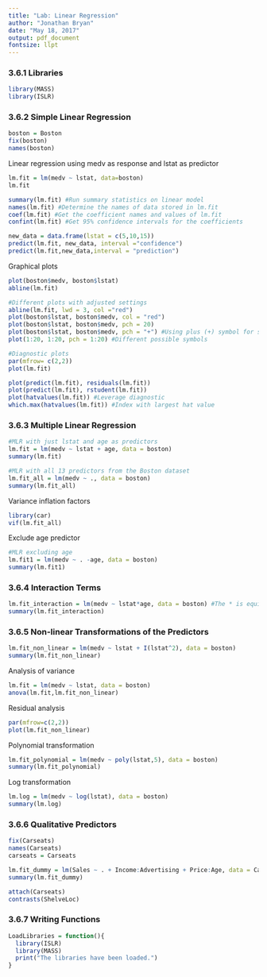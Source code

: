 ```yaml
---
title: "Lab: Linear Regression"
author: "Jonathan Bryan"
date: "May 18, 2017"
output: pdf_document
fontsize: llpt
---
```


### 3.6.1 Libraries
```r
library(MASS)
library(ISLR)
```

### 3.6.2 Simple Linear Regression
```r
boston = Boston
fix(boston)
names(boston)
```


Linear regression using medv as response and lstat as predictor
```r
lm.fit = lm(medv ~ lstat, data=boston)
lm.fit

summary(lm.fit) #Run summary statistics on linear model
names(lm.fit) #Determine the names of data stored in lm.fit
coef(lm.fit) #Get the coefficient names and values of lm.fit
confint(lm.fit) #Get 95% confidence intervals for the coefficients

new_data = data.frame(lstat = c(5,10,15))
predict(lm.fit, new_data, interval ="confidence")
predict(lm.fit,new_data,interval = "prediction")
```

Graphical plots
```r
plot(boston$medv, boston$lstat)
abline(lm.fit)

#Different plots with adjusted settings
abline(lm.fit, lwd = 3, col ="red")
plot(boston$lstat, boston$medv, col = "red")
plot(boston$lstat, boston$medv, pch = 20)
plot(boston$lstat, boston$medv, pch = "+") #Using plus (+) symbol for scatter plot
plot(1:20, 1:20, pch = 1:20) #Different possible symbols

#Diagnostic plots
par(mfrow= c(2,2))
plot(lm.fit)

plot(predict(lm.fit), residuals(lm.fit))
plot(predict(lm.fit), rstudent(lm.fit))
plot(hatvalues(lm.fit)) #Leverage diagnostic
which.max(hatvalues(lm.fit)) #Index with largest hat value
```


### 3.6.3 Multiple Linear Regression
```r
#MLR with just lstat and age as predictors
lm.fit = lm(medv ~ lstat + age, data = boston)
summary(lm.fit)

#MLR with all 13 predictors from the Boston dataset
lm.fit_all = lm(medv ~ ., data = boston)
summary(lm.fit_all)
```

Variance inflation factors
```r
library(car)
vif(lm.fit_all)
```

Exclude age predictor
```r
#MLR excluding age
lm.fit1 = lm(medv ~ . -age, data = boston)
summary(lm.fit1)
```

### 3.6.4 Interaction Terms
```r
lm.fit_interaction = lm(medv ~ lstat*age, data = boston) #The * is equivalent to lstat+age+lstat:age
summary(lm.fit_interaction)
```

### 3.6.5 Non-linear Transformations of the Predictors
```r
lm.fit_non_linear = lm(medv ~ lstat + I(lstat^2), data = boston)
summary(lm.fit_non_linear)
```

Analysis of variance
```r
lm.fit = lm(medv ~ lstat, data = boston)
anova(lm.fit,lm.fit_non_linear)
```

Residual analysis
```r
par(mfrow=c(2,2))
plot(lm.fit_non_linear)
```

Polynomial transformation
```r
lm.fit_polynomial = lm(medv ~ poly(lstat,5), data = boston)
summary(lm.fit_polynomial)
```

Log transformation
```r
lm.log = lm(medv ~ log(lstat), data = boston)
summary(lm.log)
```

### 3.6.6 Qualitative Predictors
```r
fix(Carseats)
names(Carseats)
carseats = Carseats
```

```r
lm.fit_dummy = lm(Sales ~ . + Income:Advertising + Price:Age, data = Carseats)
summary(lm.fit_dummy)
```

```r
attach(Carseats)
contrasts(ShelveLoc)
```

### 3.6.7 Writing Functions
```r
LoadLibraries = function(){
  library(ISLR)
  library(MASS)
  print("The libraries have been loaded.")
}
```

